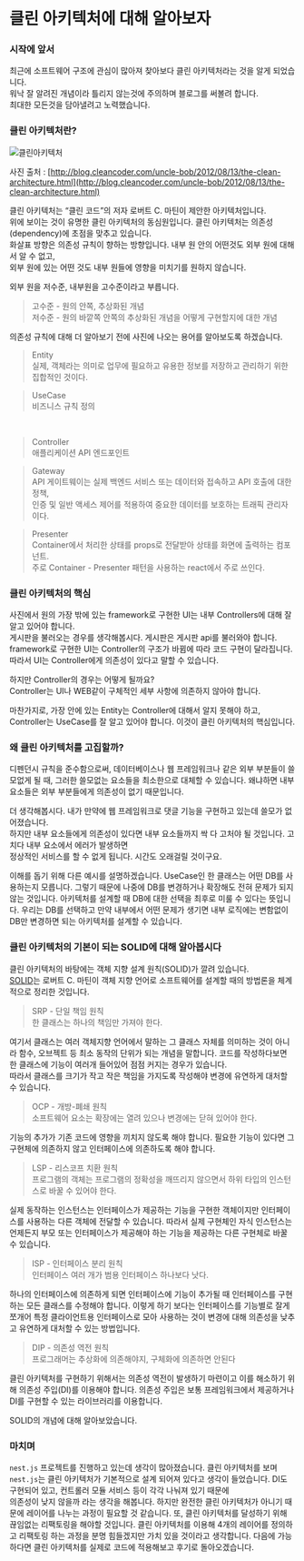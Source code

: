 # 클린 아키텍처에 대해 알아보자

### 시작에 앞서

최근에 소프트웨어 구조에 관심이 많아져 찾아보다 클린 아키텍처라는 것을 알게 되었습니다.  
워낙 잘 알려진 개념이라 틀리지 않는것에 주의하며 블로그를 써볼려 합니다.  
최대한 모든것을 담아낼려고 노력했습니다.  

### 클린 아키텍처란?

![클린아키텍처](http://blog.cleancoder.com/uncle-bob/images/2012-08-13-the-clean-architecture/CleanArchitecture.jpg)

사진 출처 : [http://blog.cleancoder.com/uncle-bob/2012/08/13/the-clean-architecture.html](http://blog.cleancoder.com/uncle-bob/2012/08/13/the-clean-architecture.html)

클린 아키텍처는 “클린 코드”의 저자 로버트 C. 마틴이 제안한 아키텍처입니다.  
위에 보이는 것이 유명한 클린 아키텍처의 동심원입니다. 클린 아키텍처는 의존성(dependency)에 초점을 맞추고 있습니다.  
화살표 방향은 의존성 규칙이 향하는 방향입니다. 
내부 원 안의 어떤것도 외부 원에 대해서 알 수 없고,  
외부 원에 있는 어떤 것도 내부 원들에 영향을 미치기를 원하지 않습니다. 

외부 원을 저수준, 내부원을 고수준이라고 부릅니다.

> 고수준 - 원의 안쪽, 추상화된 개념  
> 저수준 - 원의 바깥쪽 안쪽의 추상화된 개념을 어떻게 구현할지에 대한 개념

의존성 규칙에 대해 더 알아보기 전에 사진에 나오는 용어를 알아보도록 하겠습니다.

> Entity  
실제, 객체라는 의미로 업무에 필요하고 유용한 정보를 저장하고 관리하기 위한
집합적인 것이다.

> UseCase   
비즈니스 규칙 정의

<br/> 

> Controller  
애플리케이션 API 엔드포인트

> Gateway  
API 게이트웨이는 실제 백엔드 서비스 또는 데이터와 접속하고 API 호출에 대한 정책,   
인증 및 일반 액세스 제어를 적용하여 중요한 데이터를 보호하는 트래픽 관리자이다. 

> Presenter  
Container에서 처리한 상태를 props로 전달받아 상태를 화면에 출력하는 컴포넌트.  
주로 Container - Presenter 패턴을 사용하는 react에서 주로 쓰인다.

### 클린 아키텍처의 핵심

사진에서 원의 가장 밖에 있는 framework로 구현한 UI는 내부 Controllers에 대해 잘 알고 있어야 합니다.  
게시판을 불러오는 경우를 생각해봅시다. 게시판은 게시판 api를 불러와야 합니다.  
framework로 구현한 UI는 Controller의 구조가 바뀜에 따라 코드 구현이 달라집니다.  
따라서 UI는 Controller에게 의존성이 있다고 말할 수 있습니다.  

하지만 Controller의 경우는 어떻게 될까요?  
Controller는 UI나 WEB같이 구체적인 세부 사항에 의존하지 않아야 합니다. 

마찬가지로, 가장 안에 있는 Entity는 Controller에 대해서 알지 못해야 하고, Controller는 UseCase를 잘 알고 있어야 합니다. 
이것이 클린 아키텍처의 핵심입니다.

### 왜 클린 아키텍처를 고집할까?

디펜던시 규칙을 준수함으로써, 데이터베이스나 웹 프레임워크나 같은 외부 부분들이 쓸모없게 될 때, 
그러한 쓸모없는 요소들을 최소한으로 대체할 수 있습니다. 왜냐하면 내부 요소들은 외부 부분들에게 의존성이 없기 때문입니다.

더 생각해봅시다. 내가 만약에 웹 프레임워크로 댓글 기능을 구현하고 있는데 쓸모가 없어졌습니다.  
하지만 내부 요소들에게 의존성이 있다면 내부 요소들까지 싹 다 고처야 될 것입니다. 고치다 내부 요소에서 에러가 발생하면  
정상적인 서비스를 할 수 없게 됩니다. 시간도 오래걸릴 것이구요.

이해를 돕기 위해 다른 예시를 설명하겠습니다. 
UseCase인 한 클래스는 어떤 DB를 사용하는지 모릅니다. 그렇기 때문에 나중에 DB를 변경하거나 확장해도 전혀 문제가 되지 않는 것입니다.
아키텍처를 설계할 때 DB에 대한 선택을 최후로 미룰 수 있다는 뜻입니다. 우리는 DB를 선택하고 만약 내부에서 어떤 문제가 생기면 내부 로직에는 변함없이 DB만 변경하면 되는 아키텍처를 설계할 수 있습니다. 

### 클린 아키텍처의 기본이 되는 SOLID에 대해 알아봅시다

클린 아키텍처의 바탕에는 객체 지향 설계 원칙(SOLID)가 깔려 있습니다.  
[SOLID](http://blog.cleancoder.com/uncle-bob/2020/10/18/Solid-Relevance.html)는 로버트 C. 마틴이 객체 지향 언어로 소프트웨어를 설계할 때의 방법론을 체계적으로 정리한 것입니다.

> SRP - 단일 책임 원칙  
> 한 클래스는 하나의 책임만 가져야 한다.

여기서 클래스는 여러 객체지향 언어에서 말하는 그 클래스 자체를 의미하는 것이 아니라 함수, 오브젝트 등 최소 동작의 단위가 되는 개념을 말합니다.
코드를 작성하다보면 한 클래스에 기능이 여러개 들어있어 점점 커지는 경우가 있습니다.  
따라서 클래스를 크기가 작고 작은 책임을 가지도록 작성해야 변경에 유연하게 대처할 수 있습니다. 

> OCP - 개방-폐쇄 원칙  
> 소프트웨어 요소는 확장에는 열려 있으나 변경에는 닫혀 있어야 한다. 

기능의 추가가 기존 코드에 영향을 끼치지 않도록 해야 합니다. 
필요한 기능이 있다면 그 구현체에 의존하지 않고 인터페이스에 의존하도록 해야 합니다. 

> LSP - 리스코프 치환 원칙  
> 프로그램의 객체는 프로그램의 정확성을 깨뜨리지 않으면서 하위 타입의 인스턴스로 바꿀 수 있어야 한다.

실제 동작하는 인스턴스는 인터페이스가 제공하는 기능을 구현한 객체이지만 인터페이스를 사용하는 다른 객체에 전달할 수 있습니다. 따라서 실제 구현체인 자식 인스턴스는 언제든지 부모 또는 인터페이스가 제공해야 하는 기능을 제공하는 다른 구현체로 바꿀 수 있습니다.

> ISP - 인터페이스 분리 원칙  
> 인터페이스 여러 개가 범용 인터페이스 하나보다 낫다.

하나의 인터페이스에 의존하게 되면 인터페이스에 기능이 추가될 때 인터페이스를 구현하는 모든 클래스를 수정해야 합니다. 이렇게 하기 보다는 인터페이스를 기능별로 잘게 쪼개어 특정 클라이언트용 인터페이스로 모아 사용하는 것이 변경에 대해 의존성을 낮추고 유연하게 대처할 수 있는 방법입니다.

> DIP - 의존성 역전 원칙  
> 프로그래머는 추상화에 의존해야지, 구체화에 의존하면 안된다

클린 아키텍처를 구현하기 위해서는 의존성 역전이 발생하기 마련이고 이를 해소하기 위해 의존성 주입(DI)를 이용해야 합니다.
의존성 주입은 보통 프레임워크에서 제공하거나 DI를 구현할 수 있는 라이브러리를 이용합니다.

SOLID의 개념에 대해 알아보았습니다.  

### 마치며

`nest.js` 프로젝트를 진행하고 있는데 생각이 많아졌습니다. 클린 아키텍처를 보며 `nest.js`는 클린 아키텍처가 기본적으로
설계 되어져 있다고 생각이 들었습니다. DI도 구현되어 있고, 컨트롤러 모듈 서비스 등이 각각 나눠져 있기 때문에  
의존성이 낮지 않을까 라는 생각을 해봅니다. 하지만 완전한 클린 아키텍처가 아니기 때문에 레이어를 나누는 과정이 필요할 것 같습니다.
또, 클린 아키텍처를 달성하기 위해 끊임없는 리팩토링을 해야할 것입니다.
클린 아키텍처를 이용해 4개의 레이어를 정의하고 리팩토링 하는 과정을 분명 힘들겠지만
가치 있을 것이라고 생각합니다. 다음에 가능하다면 클린 아키텍처를 실제로 코드에 적용해보고 후기로 돌아오겠습니다. 








 





